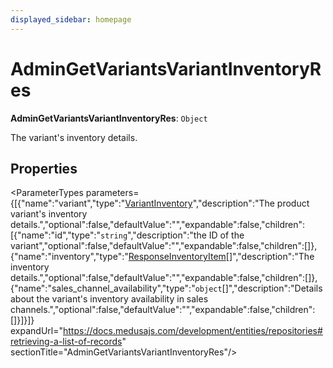 ```yaml
---
displayed_sidebar: homepage
---
```



# AdminGetVariantsVariantInventoryRes

 **AdminGetVariantsVariantInventoryRes**: `Object`

The variant's inventory details.

## Properties

<ParameterTypes parameters={[{"name":"variant","type":"[VariantInventory](medusa.VariantInventory.mdx)","description":"The product variant's inventory details.","optional":false,"defaultValue":"","expandable":false,"children":[{"name":"id","type":"`string`","description":"the ID of the variant","optional":false,"defaultValue":"","expandable":false,"children":[]},{"name":"inventory","type":"[ResponseInventoryItem](medusa.ResponseInventoryItem.mdx)[]","description":"The inventory details.","optional":false,"defaultValue":"","expandable":false,"children":[]},{"name":"sales_channel_availability","type":"`object`[]","description":"Details about the variant's inventory availability in sales channels.","optional":false,"defaultValue":"","expandable":false,"children":[]}]}]} expandUrl="https://docs.medusajs.com/development/entities/repositories#retrieving-a-list-of-records" sectionTitle="AdminGetVariantsVariantInventoryRes"/>
